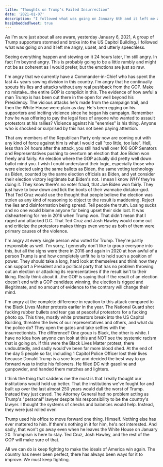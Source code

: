 ```yaml
---
title: "Thoughts on Trump's Failed Insurrection"
date: '2021-01-07'
description: "I followed what was going on January 6th and it left me angry, upset, and utterly speechless."
hasEmbeddedTweet: true
---
```


As I'm sure just about all are aware, yesterday January 6, 2021, A group of Trump supporters stormed and broke into the US Capitol Building. I followed what was going on and it left me angry, upset, and utterly speechless.

Seeing everything happen and stewing on it 24 hours later, I'm still angry. In fact I'm beyond angry. This is probably going to be a little rambly and might not be as coherent as I would prefer, but the emotions are just so raw.

I'm angry that we currently have a Commander-in-Chief who has spent the last 4+ years sowing division in this country. I'm angry that he continually spouts his lies and attacks without any real pushback from the GOP. Make no mistake...the entire GOP is complicit in this. The evidence of how awful a man Trump is has been out there in the open for well beyond his Presidency. The vicious attacks he's made from the campaign trail, and then the White House were plain as day. He's been egging on his supporters and inciting violence since he began his campaign. Remember how he was offering to pay the legal fees of anyone who wanted to assault protestors at his rallies? Violence against his "enemies" is his thing. Anyone who is shocked or surprised by this has not been paying attention.

That any members of the Republican Party only now are coming out with any kind of force against him is what I would call "too little, too late". Hell, less than 24 hours after the attack, you still had well over 100 GOP Senators and Representatives pushing to overturn an election that Joe Biden won freely and fairly. An election where the GOP actually did pretty well down ballot mind you. I wish I could understand their logic, especially those who were elected using the same ballots as Biden, the same voting technology as Biden, counted by the same election officials as Biden, and yet consider their election victory legitimate but Biden's not. I mean I know _WHY_ they're doing it. They know there's no voter fraud, that Joe Biden won fairly. They just have to bow down and lick the boots of their wannabe dictator-god. That Ted Cruz would use the thought that people believe the election was stolen as any kind of reasoning to object to the result is maddening. Reject the lies and disinformation being spread. Tell people the truth. Losing sucks and no one would blame anyone for being upset their side lost. It was disheartening for me in 2016 when Trump won. That didn't mean that I raged and attacked D.C. That Ted Cruz and Josh Hawley would come out and criticize the protestors makes things even worse as both of them were primary causes of the violence.

I'm angry at every single person who voted for Trump. They're partly responsible as well. I'm sorry, I generally don't like to group everyone into this, but all the signs were there in 2016 and again in 2020 at how awful of a person Trump is and how completely unfit he is to hold such a position of power. They should take a long, hard look at themselves and think how they can support a President and a political party that has no problem throwing out an election or attacking its representatives if the result isn't to their liking. Really think about it...the GOP is saying that if the result of an election doesn't end with a GOP candidate winning, the election is rigged and illegitimate, and no amount of evidence to the contrary will change their mind.

I'm angry at the complete difference in reaction to this attack compared to the Black Lives Matter protests earlier in the year. The National Guard shot fucking rubber bullets and tear gas at peaceful protestors for a fucking photo op. This time, mostly white protestors break into the US Capitol Building, threaten the lives of our representatives and others, and what do the police do? They open the gates and take selfies with the insurrectionists. The difference? One group is Black, the other is white. I have no idea how anyone can look at this and NOT see the systemic racism that is going on. If this were the Black Lives Matter protest, there undoubtedly, and sadly would've been far more blood shed. At the end of the day 5 people so far, including 1 Capitol Police Officer lost their lives because Donald Trump is a sore loser and decided the best way to go forward was to incite his followers. He filled DC with gasoline and gunpowder, and handed them matches and lighters.

<EmbeddedTweet
    text="We’re not asking you to shoot them like you shoot us, we’re asking you to NOT shoot us like you don’t shoot them..."
    name="Davontae Harris"
    twitterUsername="wichkid"
    tweetUrl="https://twitter.com/wichkid/status/1346990204071108610?ref_src=twsrc%5Etfw"
    tweetDate="January 6, 2021"
/>

I think the thing that saddens me the most is that I really thought our institutions would hold up better. That the institutions we've fought for and built up over the last almost 250 years would dull the worst of Trump. Instead they just caved. The Attorney General had no problem acting as Trump's "personal" lawyer despite his responsibility to be the country's lawyer. I thought the systems of checks and balances would help. Instead, they were just rolled over.

Trump used his office to move forward one thing. Himself. Nothing else has ever mattered to him. If there's nothing in it for him, he's not interested. And sadly, that won't go away even when he leaves the White House on January 20. Trumpism is here to stay. Ted Cruz, Josh Hawley, and the rest of the GOP will make sure of that.

All we can do is keep fighting to make the ideals of America win again. The country has never been perfect, there has always been ways for it to improve. We must keep fighting.

